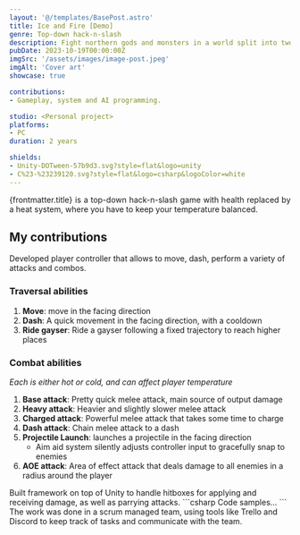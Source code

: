 ```yaml
---
layout: '@/templates/BasePost.astro'
title: Ice and Fire [Demo]
genre: Top-down hack-n-slash
description: Fight northern gods and monsters in a world split into two factions.
pubDate: 2023-10-19T00:00:00Z
imgSrc: '/assets/images/image-post.jpeg'
imgAlt: 'Cover art'
showcase: true

contributions:
- Gameplay, system and AI programming.

studio: <Personal project>
platforms:
- PC
duration: 2 years

shields:
- Unity-DOTween-57b9d3.svg?style=flat&logo=unity
- C%23-%23239120.svg?style=flat&logo=csharp&logoColor=white
---
```


<div style="text-align: justify">
  {frontmatter.title} is a top-down hack-n-slash game with health replaced by a heat system,
  where you have to keep your temperature balanced.
</div>

<StoreLinkBanner
  girlUrl='https://github.com/FrozenFireGames/Heat-Change-Game'
/>

<ProjectDetails
  role='Lead Programmer'
  company={frontmatter.studio}
  platforms={frontmatter.platforms}
  time={frontmatter.duration}
/>

## My contributions

<Collapsible title="Player controller" important>
  Developed player controller that allows to move, dash, perform a variety of attacks and combos.

  ### Traversal abilities
  1. **Move**: move in the facing direction
  1. **Dash**: A quick movement in the facing direction, with a cooldown
  1. **Ride gayser**: Ride a gayser following a fixed trajectory to reach higher places

  ### Combat abilities
  _Each is either hot or cold, and can affect player temperature_
  1. **Base attack**: Pretty quick melee attack, main source of output damage
  1. **Heavy attack**: Heavier and slightly slower melee attack
  1. **Charged attack**: Powerful melee attack that takes some time to charge
  1. **Dash attack**: Chain melee attack to a dash
  1. **Projectile Launch**: launches a projectile in the facing direction
      - Aim aid system silently adjusts controller input to gracefully snap to enemies
  1. **AOE attack**: Area of effect attack that deals damage to all enemies in a radius around the player
</Collapsible>

<Collapsible title="Combat system">
  Built framework on top of Unity to handle hitboxes for applying and receiving damage, as well as parrying attacks.
</Collapsible>

<Collapsible title="Enemy AI">
  ```csharp
  Code samples...
  ```
</Collapsible>

<Collapsible title="Scrum managed team">
  The work was done in a scrum managed team,
  using tools like Trello and Discord to keep track of tasks and communicate with the team.
</Collapsible>
